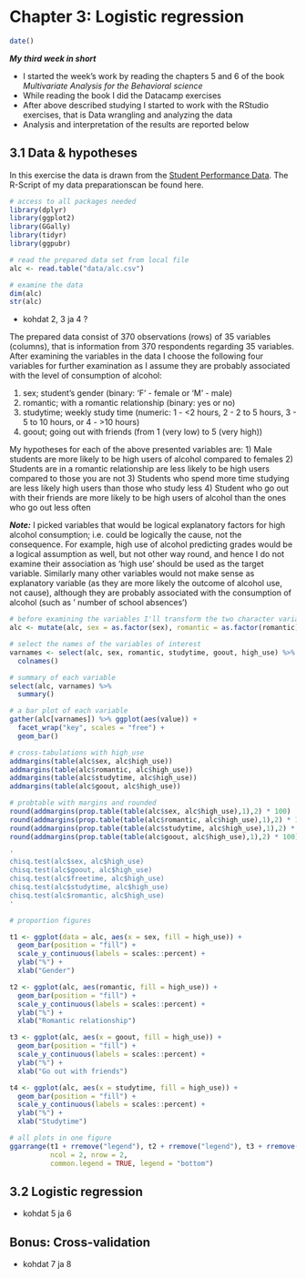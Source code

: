 # Chapter 3: Logistic regression



```r
date()

```

**_My third week in short_**

- I started the week's work by reading the chapters 5 and 6 of the book *Multivariate Analysis for the Behavioral science* 
- While reading the book I did the Datacamp exercises
- After above described studying I started to work with the RStudio exercises, that is Data wrangling and analyzing the data
- Analysis and interpretation of the results are reported below

## 3.1 Data & hypotheses

In this exercise the data is drawn from the [Student Performance Data](https://archive.ics.uci.edu/ml/datasets/Student+Performance). The R-Script of my data preparationscan be found here. 

``` r
# access to all packages needed
library(dplyr)
library(ggplot2)
library(GGally)
library(tidyr)
library(ggpubr)

# read the prepared data set from local file
alc <- read.table("data/alc.csv")

# examine the data
dim(alc)
str(alc)

```

- kohdat 2, 3 ja 4 ?

The prepared data consist of 370 observations (rows) of 35 variables (columns), that is information from 370 respondents regarding 35 variables. After examining the variables in the data I choose the following four variables for further examination as I assume they are probably associated with the level of consumption of alcohol:

1) sex; student's gender (binary: 'F' - female or 'M' - male) 
2) romantic; with a romantic relationship (binary: yes or no) 
3) studytime; weekly study time (numeric: 1 - <2 hours, 2 - 2 to 5 hours, 3 - 5 to 10 hours, or 4 - >10 hours) 
4) goout; going out with friends (from 1 (very low) to 5 (very high))

My hypotheses for each of the above presented variables are:
1) Male students are more likely to be high users of alcohol compared to females
2) Students are in a romantic relationship are less likely to be high users compared to those you are not
3) Students who spend more time studying are less likely high users than those who study less
4) Student who go out with their friends are more likely to be high users of alcohol than the ones who go out less often


**_Note:_** I picked variables that would be logical explanatory factors for high alcohol consumption; i.e. could be logically the cause, not the consequence. For example, high use of alcohol predicting grades would be a logical assumption as well, but not other way round, and hence I do not examine their association as 'high use' should be used as the target variable. Similarly many other variables would not make sense as explanatory variable (as they are more likely the outcome of alcohol use, not cause), although they are probably associated with the consumption of alcohol (such as ' number of school absences')


```r

# before examining the variables I'll transform the two character variables of interest to factors
alc <- mutate(alc, sex = as.factor(sex), romantic = as.factor(romantic))

# select the names of the variables of interest
varnames <- select(alc, sex, romantic, studytime, goout, high_use) %>%
  colnames()

# summary of each variable
select(alc, varnames) %>%
  summary()

# a bar plot of each variable
gather(alc[varnames]) %>% ggplot(aes(value)) + 
  facet_wrap("key", scales = "free") +
  geom_bar()

# cross-tabulations with high_use
addmargins(table(alc$sex, alc$high_use))
addmargins(table(alc$romantic, alc$high_use))
addmargins(table(alc$studytime, alc$high_use))
addmargins(table(alc$goout, alc$high_use))

# probtable with margins and rounded
round(addmargins(prop.table(table(alc$sex, alc$high_use),1),2) * 100)
round(addmargins(prop.table(table(alc$romantic, alc$high_use),1),2) * 100)
round(addmargins(prop.table(table(alc$studytime, alc$high_use),1),2) * 100)
round(addmargins(prop.table(table(alc$goout, alc$high_use),1),2) * 100)

'
chisq.test(alc$sex, alc$high_use)
chisq.test(alc$goout, alc$high_use)
chisq.test(alc$freetime, alc$high_use)
chisq.test(alc$studytime, alc$high_use)
chisq.test(alc$romantic, alc$high_use)
'

# proportion figures

t1 <- ggplot(data = alc, aes(x = sex, fill = high_use)) +
  geom_bar(position = "fill") +
  scale_y_continuous(labels = scales::percent) +
  ylab("%") +
  xlab("Gender")

t2 <- ggplot(alc, aes(romantic, fill = high_use)) +
  geom_bar(position = "fill") +
  scale_y_continuous(labels = scales::percent) +
  ylab("%") +
  xlab("Romantic relationship")

t3 <- ggplot(alc, aes(x = goout, fill = high_use)) + 
  geom_bar(position = "fill") +
  scale_y_continuous(labels = scales::percent) +
  ylab("%") +
  xlab("Go out with friends")

t4 <- ggplot(alc, aes(x = studytime, fill = high_use)) + 
  geom_bar(position = "fill") +
  scale_y_continuous(labels = scales::percent) +
  ylab("%") +
  xlab("Studytime")

# all plots in one figure
ggarrange(t1 + rremove("legend"), t2 + rremove("legend"), t3 + rremove("legend"), t4 + rremove("legend"),
          ncol = 2, nrow = 2, 
          common.legend = TRUE, legend = "bottom")


```




## 3.2 Logistic regression

- kohdat 5 ja 6

## Bonus: Cross-validation

- kohdat 7 ja 8